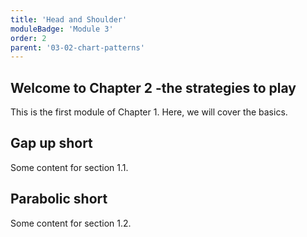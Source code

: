 ```yaml
---
title: 'Head and Shoulder'
moduleBadge: 'Module 3'
order: 2
parent: '03-02-chart-patterns'
---
```


## Welcome to Chapter 2 -the strategies to play

This is the first module of Chapter 1. Here, we will cover the basics.

## Gap up short

Some content for section 1.1.

## Parabolic short

Some content for section 1.2.

